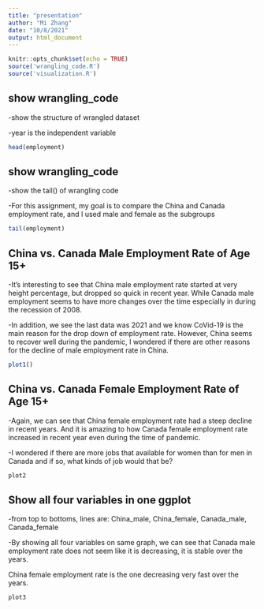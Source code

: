 ```yaml
---
title: "presentation"
author: "Mi Zhang"
date: "10/8/2021"
output: html_document
---
```


```r
knitr::opts_chunk$set(echo = TRUE)
source('wrangling_code.R')
source('visualization.R')
```


## show wrangling_code 
-show the structure of wrangled dataset

-year is the independent variable 
```r
head(employment)
```
## show wrangling_code 
-show the tail() of wrangling code 

-For this assignment, my goal is to compare the China and Canada employment rate, and I used male and female as the subgroups
```r
tail(employment)
```

## China vs. Canada Male Employment Rate of Age 15+

-It's interesting to see that China male employment rate started at very height percentage, but dropped so quick in recent year. While Canada male employment seems to have more changes over the time especially in during the recession of 2008. 

-In addition, we see the last data was 2021 and we know CoVid-19 is the main reason for the drop down of employment rate. However, China seems to recover well during the pandemic, I wondered if there are other reasons for the decline of male employment rate in China.

```r
plot1()
```

## China vs. Canada Female Employment Rate of Age 15+
-Again, we can see that China female employment rate had a steep decline in recent years. And it is amazing to how Canada female employment rate increased in recent year even during the time of pandemic. 

-I wondered if there are more jobs that available for women than for men in Canada and if so, what kinds of job would that be? 

```r
plot2
```

## Show all four variables in one ggplot
-from top to bottoms, lines are: China_male, China_female, Canada_male, Canada_female

-By showing all four variables on same graph, we can see that Canada male employment rate does not seem like it is decreasing, it is stable over the years.

China female employment rate is the one decreasing very fast over the years. 

```r
plot3
```

